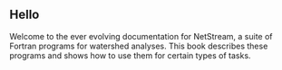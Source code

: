 ## Hello {.unnumbered}

Welcome to the ever evolving documentation for NetStream, a suite of Fortran programs for watershed analyses. This book describes these programs and shows how to use them for certain types of tasks.
